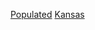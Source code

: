 {{United States state settlements}}
{{GeoGroup|level=2}}
{{Commons category|Populated places in Kansas}}

[[Category:堪薩斯州地理|Populated]]
[[Category:美國各州聚居地|Kansas]]